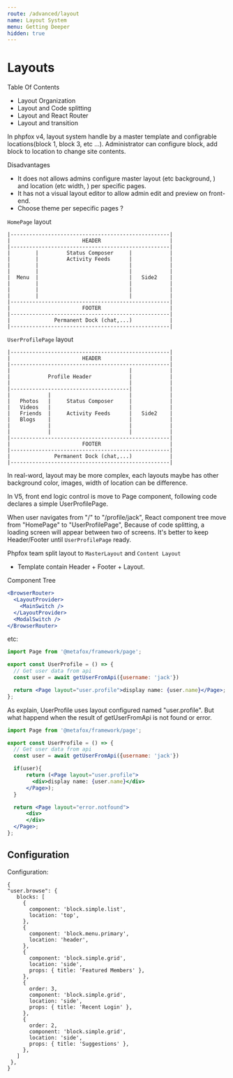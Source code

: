 ```yaml
---
route: /advanced/layout
name: Layout System
menu: Getting Deeper
hidden: true
---
```


# Layouts

Table Of Contents

- Layout Organization
- Layout and Code splitting
- Layout and React Router
- Layout and transition

In phpfox v4, layout system handle by a master template and configrable locations(block 1, block 3, etc ...). Administrator can configure block, add block to location to change site contents.

Disadvantages

- It does not allows admins configure master layout (etc background, ) and location (etc width, ) per specific pages.
- It has not a visual layout editor to allow admin edit and preview on front-end.
- Choose theme per sepecific pages ?

`HomePage` layout

```text
|---------------------------------------------------|
|                       HEADER                      |
|---------------------------------------------------|
|        |         Status Composer     |            |
|        |         Activity Feeds      |            |
|        |                             |            |
|        |                             |            |
|  Menu  |                             |   Side2    |
|        |                             |            |
|        |                             |            |
|        |                             |            |
|---------------------------------------------------|
|                       FOOTER                      |
|---------------------------------------------------|
|              Permanent Dock (chat,...)            |
|---------------------------------------------------|
```

`UserProfilePage` layout

```text
|---------------------------------------------------|
|                       HEADER                      |
|---------------------------------------------------|
|                                      |            |
|            Profile Header            |            |
|                                      |            |
|--------------------------------------|            |
|            |                         |            |
|   Photos   |     Status Composer     |            |
|   Videos   |                         |            |
|   Friends  |     Activity Feeds      |   Side2    |
|   Blogs    |                         |            |
|            |                         |            |
|            |                         |            |
|---------------------------------------------------|
|                       FOOTER                      |
|---------------------------------------------------|
|              Permanent Dock (chat,...)            |
|---------------------------------------------------|
```

In real-word, layout may be more complex, each layouts maybe has other background color, images, width of location can be difference.

In V5, front end logic control is move to Page component, following code declares a simple UserProfilePage.

When user navigates from "/" to "/profile/jack", React component tree move from "HomePage" to "UserProfilePage", Because of code splitting, a loading screen will appear between two of screens.
It's better to keep Header/Footer until `UserProfilePage` ready.

Phpfox team split layout to `MasterLayout` and `Content Layout`

- Template contain Header + Footer + Layout.

Component Tree

```jsx
<BrowserRouter>
  <LayoutProvider>
    <MainSwitch />
  </LayoutProvider>
  <ModalSwitch />
</BrowserRouter>
```

etc:

```jsx
import Page from '@metafox/framework/page';

export const UserProfile = () => {
  // Get user data from api
  const user = await getUserFromApi({username: 'jack'})

  return <Page layout="user.profile">display name: {user.name}</Page>;
};
```

As explain, UserProfile uses layout configured named "user.profile". But what happend when the result of getUserFromApi is not found or error.

```jsx
import Page from '@metafox/framework/page';

export const UserProfile = () => {
  // Get user data from api
  const user = await getUserFromApi({username: 'jack'})

  if(user){
      return (<Page layout="user.profile">
        <div>display name: {user.name}</div>
      </Page>);
  }

  return <Page layout="error.notfound">
      <div>
      </div>
  </Page>;
};
```

## Configuration

Configuration:

```text
{
"user.browse": {
   blocks: [
     {
       component: 'block.simple.list',
       location: 'top',
     },
     {
       component: 'block.menu.primary',
       location: 'header',
     },
     {
       component: 'block.simple.grid',
       location: 'side',
       props: { title: 'Featured Members' },
     },
     {
       order: 3,
       component: 'block.simple.grid',
       location: 'side',
       props: { title: 'Recent Login' },
     },
     {
       order: 2,
       component: 'block.simple.grid',
       location: 'side',
       props: { title: 'Suggestions' },
     },
   ]
 },
}
```
